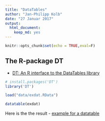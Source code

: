```yaml
---
title: "DataTables"
author: "Jan-Philipp Kolb"
date: "27 Januar 2017"
output: 
  html_document: 
    keep_md: yes
---
```


```r
knitr::opts_chunk$set(echo = TRUE,eval=F)
```

## The R-package DT

- [DT: An R interface to the DataTables library](https://rstudio.github.io/DT/)

```r
# install.packages('DT')
library('DT')
```

```r
load("data/exdat.RData")
```

```r
datatable(exdat)
```

Here is the the result - [example for a datatable](http://rpubs.com/Japhilko82/osmplzbe)
